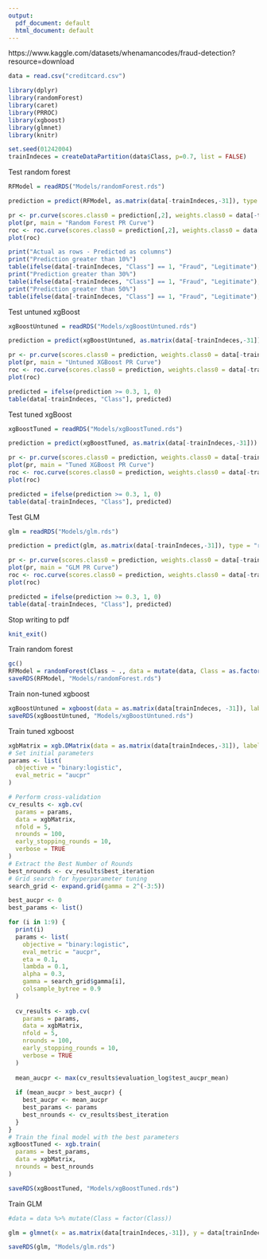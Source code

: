 ```yaml
---
output:
  pdf_document: default
  html_document: default
---
```

https://www.kaggle.com/datasets/whenamancodes/fraud-detection?resource=download
```r
data = read.csv("creditcard.csv")
```

```r
library(dplyr)
library(randomForest)
library(caret)
library(PRROC)
library(xgboost)
library(glmnet)
library(knitr)
```

```r
set.seed(01242004)
trainIndeces = createDataPartition(data$Class, p=0.7, list = FALSE)
```

Test random forest
```r
RFModel = readRDS("Models/randomForest.rds")

prediction = predict(RFModel, as.matrix(data[-trainIndeces,-31]), type = "prob")

pr <- pr.curve(scores.class0 = prediction[,2], weights.class0 = data[-trainIndeces, "Class"], curve = T)
plot(pr, main = "Random Forest PR Curve")
roc <- roc.curve(scores.class0 = prediction[,2], weights.class0 = data[-trainIndeces, "Class"], curve = T)
plot(roc)

print("Actual as rows - Predicted as columns")
print("Prediction greater than 10%")
table(ifelse(data[-trainIndeces, "Class"] == 1, "Fraud", "Legitimate"), ifelse(prediction[,2] >= 0.1, "Fraud", "Legitimate"))
print("Prediction greater than 30%")
table(ifelse(data[-trainIndeces, "Class"] == 1, "Fraud", "Legitimate"), ifelse(prediction[,2] >= 0.3, "Fraud", "Legitimate"))
print("Prediction greater than 50%")
table(ifelse(data[-trainIndeces, "Class"] == 1, "Fraud", "Legitimate"), ifelse(prediction[,2] >= 0.5, "Fraud", "Legitimate"))
```

Test untuned xgBoost
```r
xgBoostUntuned = readRDS("Models/xgBoostUntuned.rds")

prediction = predict(xgBoostUntuned, as.matrix(data[-trainIndeces,-31]))

pr <- pr.curve(scores.class0 = prediction, weights.class0 = data[-trainIndeces, "Class"], curve = T)
plot(pr, main = "Untuned XGBoost PR Curve")
roc <- roc.curve(scores.class0 = prediction, weights.class0 = data[-trainIndeces, "Class"], curve = T)
plot(roc)

predicted = ifelse(prediction >= 0.3, 1, 0)
table(data[-trainIndeces, "Class"], predicted)
```

Test tuned xgBoost
```r
xgBoostTuned = readRDS("Models/xgBoostTuned.rds")

prediction = predict(xgBoostTuned, as.matrix(data[-trainIndeces,-31]))

pr <- pr.curve(scores.class0 = prediction, weights.class0 = data[-trainIndeces, "Class"], curve = T)
plot(pr, main = "Tuned XGBoost PR Curve")
roc <- roc.curve(scores.class0 = prediction, weights.class0 = data[-trainIndeces, "Class"], curve = T)
plot(roc)

predicted = ifelse(prediction >= 0.3, 1, 0)
table(data[-trainIndeces, "Class"], predicted)
```

Test GLM
```r
glm = readRDS("Models/glm.rds")

prediction = predict(glm, as.matrix(data[-trainIndeces,-31]), type = "response", s = 0.005)

pr <- pr.curve(scores.class0 = prediction, weights.class0 = data[-trainIndeces, "Class"], curve = T)
plot(pr, main = "GLM PR Curve")
roc <- roc.curve(scores.class0 = prediction, weights.class0 = data[-trainIndeces, "Class"], curve = T)
plot(roc)

predicted = ifelse(prediction >= 0.3, 1, 0)
table(data[-trainIndeces, "Class"], predicted)
```


Stop writing to pdf
```r
knit_exit()
```


Train random forest
```r
gc()
RFModel = randomForest(Class ~ ., data = mutate(data, Class = as.factor(Class)), subset = trainIndeces, do.trace = 10)
saveRDS(RFModel, "Models/randomForest.rds")
```

Train non-tuned xgboost
```r
xgBoostUntuned = xgboost(data = as.matrix(data[trainIndeces, -31]), label = as.matrix(data[trainIndeces, "Class"]), nrounds = 100, eta = 0.1, verbose = 1,objective = "binary:logistic", lambda = 0.2, alpha = 0.1, gamma = 1)
saveRDS(xgBoostUntuned, "Models/xgBoostUntuned.rds")
```

Train tuned xgboost
```r
xgbMatrix = xgb.DMatrix(data = as.matrix(data[trainIndeces,-31]), label = data[trainIndeces, 31])
# Set initial parameters
params <- list(
  objective = "binary:logistic",
  eval_metric = "aucpr"
)

# Perform cross-validation
cv_results <- xgb.cv(
  params = params,
  data = xgbMatrix,
  nfold = 5,
  nrounds = 100,
  early_stopping_rounds = 10,
  verbose = TRUE
)
# Extract the Best Number of Rounds
best_nrounds <- cv_results$best_iteration
# Grid search for hyperparameter tuning
search_grid <- expand.grid(gamma = 2^(-3:5))

best_aucpr <- 0
best_params <- list()

for (i in 1:9) {
  print(i)
  params <- list(
    objective = "binary:logistic",
    eval_metric = "aucpr",
    eta = 0.1,
    lambda = 0.1,
    alpha = 0.3,
    gamma = search_grid$gamma[i],
    colsample_bytree = 0.9
  )
  
  cv_results <- xgb.cv(
    params = params,
    data = xgbMatrix,
    nfold = 5,
    nrounds = 100,
    early_stopping_rounds = 10,
    verbose = TRUE
  )
  
  mean_aucpr <- max(cv_results$evaluation_log$test_aucpr_mean)
  
  if (mean_aucpr > best_aucpr) {
    best_aucpr <- mean_aucpr
    best_params <- params
    best_nrounds <- cv_results$best_iteration
  }
}
# Train the final model with the best parameters
xgBoostTuned <- xgb.train(
  params = best_params,
  data = xgbMatrix,
  nrounds = best_nrounds
)

saveRDS(xgBoostTuned, "Models/xgBoostTuned.rds")
```

Train GLM
```r
#data = data %>% mutate(Class = factor(Class))

glm = glmnet(x = as.matrix(data[trainIndeces,-31]), y = data[trainIndeces, 31], family = "binomial", type.measure = "class", alpha = 0)

saveRDS(glm, "Models/glm.rds")
```

